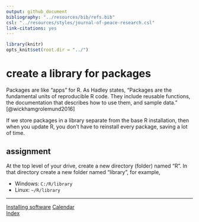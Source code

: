 ```yaml
---
output: github_document
bibliography: "../resources/bib/refs.bib" 
csl: "../resources/styles/journal-of-peace-research.csl"
link-citations: yes
---
```


```r
library(knitr)
opts_knit$set(root.dir = "../")
```

# create a library for packages 

Packages are like "apps" for R. As Hadley states, "Packages are the fundamental units of reproducible R code. They include reusable functions, the documentation that describes how to use them, and sample data." [@wickhamgrolemund2016] 

If we store packages in a library separate from the base R installation, then when you update R, you don't have to reinstall every package, saving a lot of time.

## assignment

At the top level of your drive, create a new directory (folder) named "R". In that directory create a new folder named "library", for example,

-   Windows: `C:/R/library`
-   Linux: `~/R/library`

---    
[Installing software](cm501_software-start.md)
[Calendar](../README.md#calendar)    
[Index](../README.md#index) 

